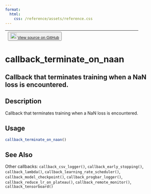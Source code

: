 ```yaml
---
format:
  html:
    css: /reference/assets/reference.css
---
```


| <button class="button"> ![](/reference/assets/GitHub-Mark-32px.png){width="20"} [View source on GitHub](https://github.com/rstudio/keras//blob/main/R/callbacks.R#L289) </button> |
|:------------------------------:|:--------------------------------------:|

# callback_terminate_on_naan

## Callback that terminates training when a NaN loss is encountered.

## Description
Callback that terminates training when a NaN loss is encountered. 


## Usage
```r
callback_terminate_on_naan() 
```







## See Also
Other callbacks:  `callback_csv_logger()`, `callback_early_stopping()`, `callback_lambda()`, `callback_learning_rate_scheduler()`, `callback_model_checkpoint()`, `callback_progbar_logger()`, `callback_reduce_lr_on_plateau()`, `callback_remote_monitor()`, `callback_tensorboard()`

